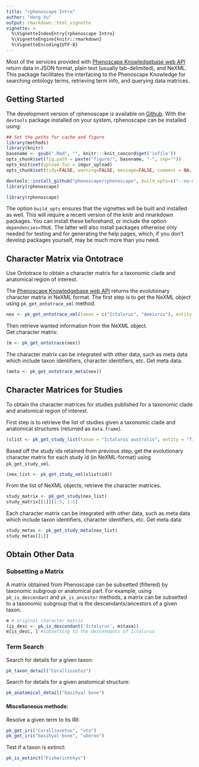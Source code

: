 ```yaml
---
title: "rphenoscape Intro"
author: "Hong Xu"
output: rmarkdown::html_vignette
vignette: >
  %\VignetteIndexEntry{rphenoscape Intro}
  %\VignetteEngine{knitr::rmarkdown}
  %\VignetteEncoding{UTF-8}
---
```


Most of the services provided with [Phenoscape Knowledgebase web API](http://kb.phenoscape.org/apidocs/) return data in JSON format, plain text (usually tab-delimited), and NeXML. This package facilitates the interfacing to the Phenoscape Knowledge for searching ontology terms, retrieving term info, and querying data matrices. 


## Getting Started
The development version of rphenoscape is available on [Github](www.github.com/phenoscape/rphenoscape). With the `devtools` package installed on your system, rphenoscape can be installed using:


```r
## Set the paths for cache and figure
library(methods)
library(knitr)
basename <- gsub(".Rmd", "", knitr:::knit_concord$get('infile')) 
opts_chunk$set(fig.path = paste("figure/", basename, "-", sep=""))
opts_knit$set(upload.fun = imgur_upload)
opts_chunk$set(tidy=FALSE, warning=FALSE, message=FALSE, comment = NA, verbose = TRUE)
```


```r
devtools::install_github("phenoscape/rphenoscape", build_opts=c("--no-manual"))
library(rphenoscape)
```
```r
library(rphenoscape)
```

The option `build_opts` ensures that the vignettes will be built and installed
as well. This will require a recent version of the knitr and rmarkdown
packages. You can install these beforehand, or include the option
`dependencies=TRUE`. The latter will also install packages otherwise only
needed for testing and for generating the help pages, which, if you don't
develop packages yourself, may be much more than you need.

## Character Matrix via Ontotrace
Use Ontotrace to obtain a character matrix for a taxonomic clade and anatomical region of interest. 

The [Phenoscape Knowledgebase web API](http://kb.phenoscape.org/apidocs/#/OntoTrace/get_ontotrace) returns the evolutionary character matrix in NeXML format. The first step is to get the NeXML object using ```pk_get_ontotrace_xml``` method. 
```r
nex <- pk_get_ontotrace_xml(taxon = c("Ictalurus", "Ameiurus"), entity = "fin spine")
```
Then retrieve wanted information from the NeXML object.  
Get character matrix:
```r
(m <- pk_get_ontotrace(nex))
```
The character matrix can be integrated with other data, such as meta data which include taxon identifiers, character identifiers, etc.
Get meta data:
```r
(meta <- pk_get_ontotrace_meta(nex))
```

## Character Matrices for Studies
To obtain the character matrices for studies published for a taxonomic clade and anatomical region of interest.

First step is to retrieve the list of studies given a taxonomic clade and anatomical structures (returned as ```data.frame```).
```r
(slist <- pk_get_study_list(taxon = "Ictalurus australis", entity = "fin"))
```

Based off the study ids retained from previous step, get the evolutionary character matrix for each study id (in NeXML-format) using ```pk_get_study_xml```.
```r
(nex_list <- pk_get_study_xml(slist$id))
```

From the list of NeXML objects, retrieve the character matrices.
```r
study_matrix <- pk_get_study(nex_list)
study_matrix[[1]][1:5, 1:5]
```

Each character matrix can be integrated with other data, such as meta data which include taxon identifiers, character identifiers, etc.
Get meta data:
```r
study_metas <- pk_get_study_meta(nex_list)
study_metas[[1]]
```

## Obtain Other Data
### Subsetting a Matrix
A matrix obtained from Phenoscape can be subsetted (filtered) by taxonomic subgroup or anatomical part. For example, using ```pk_is_descendant``` and ```pk_is_ancestor``` methods, a matrix can be subsetted to a taxonomic subgroup that is the descendants/ancestors of a given taxon.
```r
m # original character matrix
(is_desc <- pk_is_descendant('Ictalurus', m$taxa))
m[is_desc, ] #subsetting to the descendants of Ictalurus
```

### Term Search

Search for details for a given taxon:
```r
pk_taxon_detail("Coralliozetus")
```

Search for details for a given anatomical structure:
```r
pk_anatomical_detail("basihyal bone")
```


#### Miscellaneous methods:
Resolve a given term to its IRI:
```r
pk_get_iri("Coralliozetus", "vto")
pk_get_iri("basihyal bone", "uberon")
```

Test if a taxon is extinct:
```r
pk_is_extinct("Fisherichthys")
```



